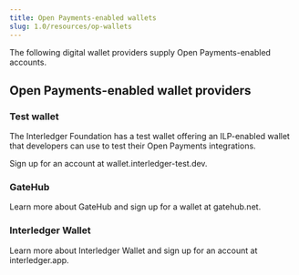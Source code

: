 ```yaml
---
title: Open Payments-enabled wallets
slug: 1.0/resources/op-wallets
---
```



The following digital wallet providers supply Open Payments-enabled accounts.

## Open Payments-enabled wallet providers

### Test wallet

The Interledger Foundation has a test wallet offering an ILP-enabled wallet that developers can use to test their Open Payments integrations.

Sign up for an account at <LinkOut href="https://wallet.interledger-test.dev/">wallet.interledger-test.dev</LinkOut>.

### GateHub

Learn more about GateHub and sign up for a wallet at <LinkOut href="https://gatehub.net/">gatehub.net</LinkOut>.

### Interledger Wallet

Learn more about Interledger Wallet and sign up for an account at <LinkOut href="https://interledger.app/">interledger.app</LinkOut>.
